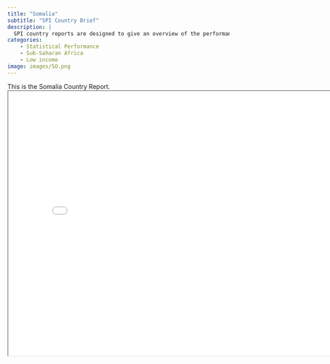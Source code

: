 ```yaml
---
title: "Somalia"
subtitle: "SPI Country Brief"
description: |
  SPI country reports are designed to give an overview of the performance of Somalia.
categories:
    - Statistical Performance
    - Sub-Saharan Africa
    - Low income
image: images/SO.png
---
```


This is the Somalia Country Report.
<iframe src="charts/Somalia_chart.html" width="800" height="600"></iframe>

